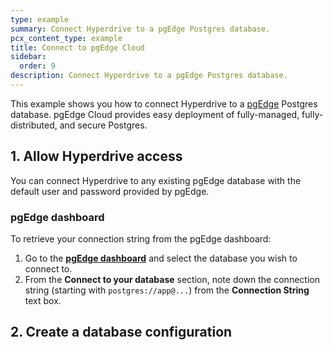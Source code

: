 ```yaml
---
type: example
summary: Connect Hyperdrive to a pgEdge Postgres database.
pcx_content_type: example
title: Connect to pgEdge Cloud
sidebar:
  order: 9
description: Connect Hyperdrive to a pgEdge Postgres database.
---
```



This example shows you how to connect Hyperdrive to a [pgEdge](https://pgedge.com/) Postgres database. pgEdge Cloud provides easy deployment of fully-managed, fully-distributed, and secure Postgres.

## 1. Allow Hyperdrive access

You can connect Hyperdrive to any existing pgEdge database with the default user and password provided by pgEdge.

### pgEdge dashboard

To retrieve your connection string from the pgEdge dashboard:

1. Go to the [**pgEdge dashboard**](https://app.pgedge.com) and select the database you wish to connect to.
2. From the **Connect to your database** section, note down the connection string (starting with `postgres://app@...`) from the **Connection String** text box.

## 2. Create a database configuration

<Render file="create-hyperdrive-config" />
